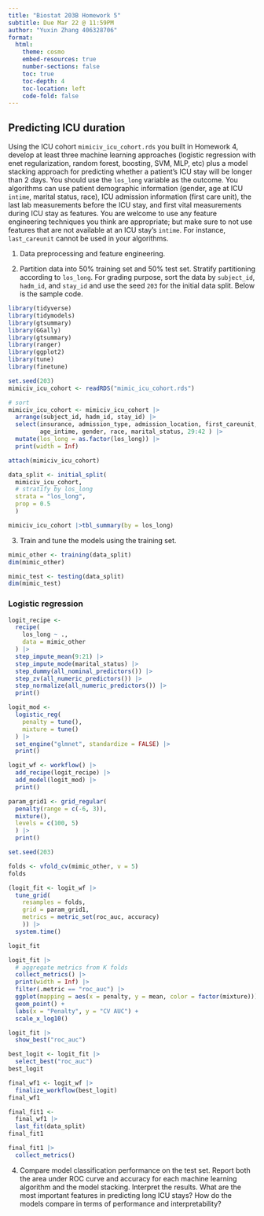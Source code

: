 ```yaml
---
title: "Biostat 203B Homework 5"
subtitle: Due Mar 22 @ 11:59PM
author: "Yuxin Zhang 406328706"
format:
  html:
    theme: cosmo
    embed-resources: true
    number-sections: false
    toc: true
    toc-depth: 4
    toc-location: left
    code-fold: false
---
```


## Predicting ICU duration

Using the ICU cohort `mimiciv_icu_cohort.rds` you built in Homework 4, develop at least three machine learning approaches (logistic regression with enet regularization, random forest, boosting, SVM, MLP, etc) plus a model stacking approach for predicting whether a patient's ICU stay will be longer than 2 days. You should use the `los_long` variable as the outcome. You algorithms can use patient demographic information (gender, age at ICU `intime`, marital status, race), ICU admission information (first care unit), the last lab measurements before the ICU stay, and first vital measurements during ICU stay as features. You are welcome to use any feature engineering techniques you think are appropriate; but make sure to not use features that are not available at an ICU stay's `intime`. For instance, `last_careunit` cannot be used in your algorithms. 

1. Data preprocessing and feature engineering.

2. Partition data into 50% training set and 50% test set. Stratify partitioning according to `los_long`. For grading purpose, sort the data by `subject_id`, `hadm_id`, and `stay_id` and use the seed `203` for the initial data split. Below is the sample code.

```r
library(tidyverse)
library(tidymodels)
library(gtsummary)
library(GGally)
library(gtsummary)
library(ranger)
library(ggplot2)
library(tune)
library(finetune)
```


```r
set.seed(203)
mimiciv_icu_cohort <- readRDS("mimic_icu_cohort.rds")

# sort
mimiciv_icu_cohort <- mimiciv_icu_cohort |>
  arrange(subject_id, hadm_id, stay_id) |>
  select(insurance, admission_type, admission_location, first_careunit, 
         age_intime, gender, race, marital_status, 29:42 ) |>
  mutate(los_long = as.factor(los_long)) |>
  print(width = Inf)

attach(mimiciv_icu_cohort)
```

```r
data_split <- initial_split(
  mimiciv_icu_cohort, 
  # stratify by los_long
  strata = "los_long", 
  prop = 0.5
  )
```

```r
mimiciv_icu_cohort |>tbl_summary(by = los_long) 
```

3. Train and tune the models using the training set.

```r
mimic_other <- training(data_split)
dim(mimic_other)

mimic_test <- testing(data_split)
dim(mimic_test)
```



### Logistic regression


```r
logit_recipe <- 
  recipe(
    los_long ~ ., 
    data = mimic_other
  ) |>
  step_impute_mean(9:21) |>
  step_impute_mode(marital_status) |>
  step_dummy(all_nominal_predictors()) |>
  step_zv(all_numeric_predictors()) |> 
  step_normalize(all_numeric_predictors()) |>
  print()
```

```r
logit_mod <- 
  logistic_reg(
    penalty = tune(), 
    mixture = tune()
  ) |> 
  set_engine("glmnet", standardize = FALSE) |>
  print()
```

```r
logit_wf <- workflow() |>
  add_recipe(logit_recipe) |>
  add_model(logit_mod) |>
  print()
```

```r
param_grid1 <- grid_regular(
  penalty(range = c(-6, 3)), 
  mixture(),
  levels = c(100, 5)
  ) |>
  print()
```

```r
set.seed(203)

folds <- vfold_cv(mimic_other, v = 5)
folds
```

```r
(logit_fit <- logit_wf |>
  tune_grid(
    resamples = folds,
    grid = param_grid1,
    metrics = metric_set(roc_auc, accuracy)
    )) |>
  system.time()
```

```r
logit_fit
```

```r
logit_fit |>
  # aggregate metrics from K folds
  collect_metrics() |>
  print(width = Inf) |>
  filter(.metric == "roc_auc") |>
  ggplot(mapping = aes(x = penalty, y = mean, color = factor(mixture))) +
  geom_point() +
  labs(x = "Penalty", y = "CV AUC") +
  scale_x_log10()
```

```r
logit_fit |>
  show_best("roc_auc")
```


```r
best_logit <- logit_fit |>
  select_best("roc_auc")
best_logit
```

```r
final_wf1 <- logit_wf |>
  finalize_workflow(best_logit)
final_wf1
```

```r
final_fit1 <- 
  final_wf1 |>
  last_fit(data_split)
final_fit1
```

```r
final_fit1 |> 
  collect_metrics()
```


4. Compare model classification performance on the test set. Report both the area under ROC curve and accuracy for each machine learning algorithm and the model stacking. Interpret the results. What are the most important features in predicting long ICU stays? How do the models compare in terms of performance and interpretability?
